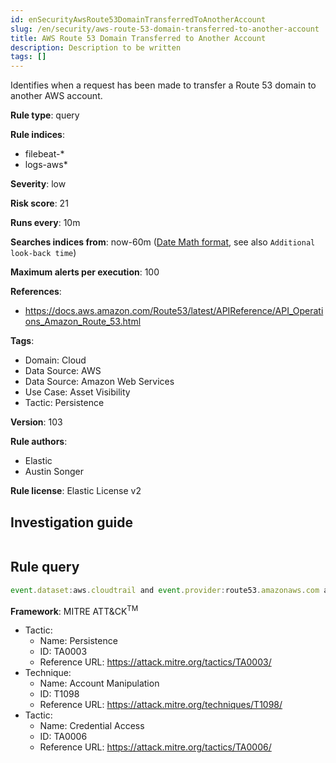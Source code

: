 ```yaml
---
id: enSecurityAwsRoute53DomainTransferredToAnotherAccount
slug: /en/security/aws-route-53-domain-transferred-to-another-account
title: AWS Route 53 Domain Transferred to Another Account
description: Description to be written
tags: []
---
```


<div id="aws-route-53-domain-transferred-to-another-account"></div>

Identifies when a request has been made to transfer a Route 53 domain to another AWS account.

**Rule type**: query

**Rule indices**: 

* filebeat-*
* logs-aws*

**Severity**: low

**Risk score**: 21

**Runs every**: 10m

**Searches indices from**: now-60m ([Date Math format](((ref))/common-options.html#date-math), see also <DocLink id="enSecurityRulesUiCreate" section="set-the-rules-schedule">`Additional look-back time`</DocLink>)

**Maximum alerts per execution**: 100

**References**: 

* https://docs.aws.amazon.com/Route53/latest/APIReference/API_Operations_Amazon_Route_53.html

**Tags**: 

* Domain: Cloud
* Data Source: AWS
* Data Source: Amazon Web Services
* Use Case: Asset Visibility
* Tactic: Persistence

**Version**: 103

**Rule authors**: 

* Elastic
* Austin Songer

**Rule license**: Elastic License v2

## Investigation guide

```markdown

```

## Rule query

```js
event.dataset:aws.cloudtrail and event.provider:route53.amazonaws.com and event.action:TransferDomainToAnotherAwsAccount and event.outcome:success

```

**Framework**: MITRE ATT&CK<sup>TM</sup>

* Tactic:
    * Name: Persistence
    * ID: TA0003
    * Reference URL: https://attack.mitre.org/tactics/TA0003/
* Technique:
    * Name: Account Manipulation
    * ID: T1098
    * Reference URL: https://attack.mitre.org/techniques/T1098/
* Tactic:
    * Name: Credential Access
    * ID: TA0006
    * Reference URL: https://attack.mitre.org/tactics/TA0006/

